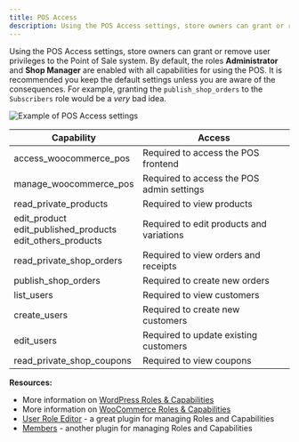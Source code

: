 ```yaml
---
title: POS Access
description: Using the POS Access settings, store owners can grant or remove user privileges to the Point of Sale system.
---
```


Using the POS Access settings, store owners can grant or remove user privileges to the Point of Sale system.
By default, the roles **Administrator** and **Shop Manager** are enabled with all capabilities for using the POS.
It is recommended you keep the default settings unless you are aware of the consequences.
For example, granting the `publish_shop_orders` to the `Subscribers` role would be a _very_ bad idea.

![Example of POS Access settings](https://wcpos.com/wp-content/uploads/2015/05/user-capabilities.png "Example of POS Access settings")

| Capability                                                              | Access                                    |
| ----------------------------------------------------------------------- | ----------------------------------------- |
| access_woocommerce_pos                                                  | Required to access the POS frontend       |
| manage_woocommerce_pos                                                  | Required to access the POS admin settings |
| read_private_products                                                   | Required to view products                 |
| edit_product <br /> edit_published_products <br /> edit_others_products | Required to edit products and variations  |
| read_private_shop_orders                                                | Required to view orders and receipts      |
| publish_shop_orders                                                     | Required to create new orders             |
| list_users                                                              | Required to view customers                |
| create_users                                                            | Required to create new customers          |
| edit_users                                                              | Required to update existing customers     |
| read_private_shop_coupons                                               | Required to view coupons                  |

**Resources:**

- More information on [WordPress Roles & Capabilities](https://codex.wordpress.org/Roles_and_Capabilities)
- More information on [WooCommerce Roles & Capabilities](http://docs.woothemes.com/document/roles-capabilities/)
- [User Role Editor](https://wordpress.org/plugins/user-role-editor/) - a great plugin for managing Roles and Capabilities
- [Members](https://wordpress.org/plugins/members/) - another plugin for managing Roles and Capabilities
